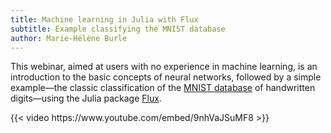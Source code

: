 ```yaml
---
title: Machine learning in Julia with Flux
subtitle: Example classifying the MNIST database
author: Marie-Hélène Burle
---
```


:::{.def}


This webinar, aimed at users with no experience in machine learning, is an introduction to the basic concepts of neural networks, followed by a simple example—the classic classification of the [MNIST database](http://yann.lecun.com/exdb/mnist/) of handwritten digits—using the Julia package [Flux](https://fluxml.ai/).

:::

{{< video https://www.youtube.com/embed/9nhVaJSuMF8 >}}

<!-- <br> -->
<!-- <script src="https://giscus.app/client.js" -->
<!-- data-repo="WestDRI/arc-training" -->
<!-- data-repo-id="R_kgDOIk69QA" -->
<!-- data-category-id="DIC_kwDOIk69QM4CS9oA" -->
<!-- data-mapping="url" -->
<!-- data-strict="1" -->
<!-- data-reactions-enabled="0" -->
<!-- data-emit-metadata="0" -->
<!-- data-input-position="bottom" -->
<!-- data-theme="preferred_color_scheme" -->
<!-- data-lang="en" -->
<!-- crossorigin="anonymous" -->
<!-- async> -->
<!-- </script> -->
